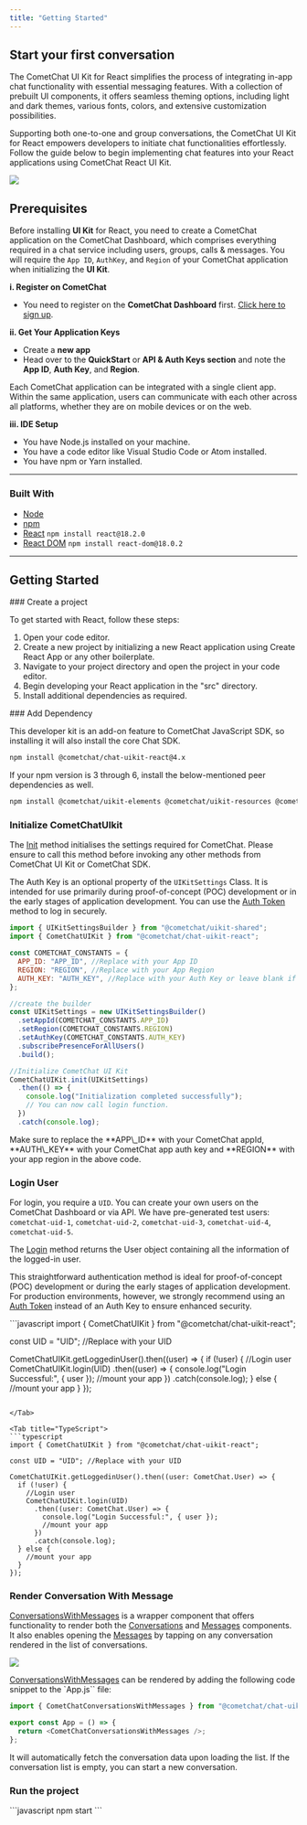```yaml
---
title: "Getting Started"
---
```


## Start your first conversation

The CometChat UI Kit for React simplifies the process of integrating in-app chat functionality with essential messaging features. With a collection of prebuilt UI components, it offers seamless theming options, including light and dark themes, various fonts, colors, and extensive customization possibilities.

Supporting both one-to-one and group conversations, the CometChat UI Kit for React empowers developers to initiate chat functionalities effortlessly. Follow the guide below to begin implementing chat features into your React applications using CometChat React UI Kit.

<Frame>
  <img src="/images/849be39e-intro_web_screens-d1702576c4ab3f961a1937dcbca01a8b.png" />
</Frame>

## Prerequisites

Before installing **UI Kit** for React, you need to create a CometChat application on the CometChat Dashboard, which comprises everything required in a chat service including users, groups, calls & messages. You will require the `App ID`, `AuthKey`, and `Region` of your CometChat application when initializing the **UI Kit**.

**i. Register on CometChat**

* You need to register on the **CometChat Dashboard** first. [Click here to sign up](https://app.cometchat.com/login).

**ii. Get Your Application Keys**

* Create a **new app**
* Head over to the **QuickStart** or **API & Auth Keys section** and note the **App ID**, **Auth Key**, and **Region**.

<Info>
Each CometChat application can be integrated with a single client app. Within the same application, users can communicate with each other across all platforms, whether they are on mobile devices or on the web.

</Info>

**iii. IDE Setup**

* You have Node.js installed on your machine.
* You have a code editor like Visual Studio Code or Atom installed.
* You have npm or Yarn installed.

***

### Built With

* [Node](https://nodejs.org/)
* [npm](https://www.npmjs.com/get-npm)
* [React](https://www.npmjs.com/package/react) `npm install react@18.2.0`
* [React DOM](https://www.npmjs.com/package/react-dom) `npm install react-dom@18.0.2`

***

## Getting Started

<Steps>
<Step title="Step 1">
### Create a project

To get started with React, follow these steps:

1. Open your code editor.
2. Create a new project by initializing a new React application using Create React App or any other boilerplate.
3. Navigate to your project directory and open the project in your code editor.
4. Begin developing your React application in the "src" directory.
5. Install additional dependencies as required.

</Step>

<Step title="Step 2">
### Add Dependency

This developer kit is an add-on feature to CometChat JavaScript SDK, so installing it will also install the core Chat SDK.

```bash
npm install @cometchat/chat-uikit-react@4.x
```

<Note>

If your npm version is 3 through 6, install the below-mentioned peer dependencies as well.

</Note>

```bash
npm install @cometchat/uikit-elements @cometchat/uikit-resources @cometchat/uikit-shared
```

</Step>

<Step title="Step 3">

### Initialize CometChatUIkit

The [Init](/docs/ui-kit/react/v4/methods#init) method initialises the settings required for CometChat. Please ensure to call this method before invoking any other methods from CometChat UI Kit or CometChat SDK.

<Note>

The Auth Key is an optional property of the `UIKitSettings` Class. It is intended for use primarily during proof-of-concept (POC) development or in the early stages of application development. You can use the [Auth Token](/docs/ui-kit/react/v4/methods#login-using-auth-token) method to log in securely.

</Note>

```javascript
import { UIKitSettingsBuilder } from "@cometchat/uikit-shared";
import { CometChatUIKit } from "@cometchat/chat-uikit-react";

const COMETCHAT_CONSTANTS = {
  APP_ID: "APP_ID", //Replace with your App ID
  REGION: "REGION", //Replace with your App Region
  AUTH_KEY: "AUTH_KEY", //Replace with your Auth Key or leave blank if you are authenticating using Auth Token
};

//create the builder
const UIKitSettings = new UIKitSettingsBuilder()
  .setAppId(COMETCHAT_CONSTANTS.APP_ID)
  .setRegion(COMETCHAT_CONSTANTS.REGION)
  .setAuthKey(COMETCHAT_CONSTANTS.AUTH_KEY)
  .subscribePresenceForAllUsers()
  .build();

//Initialize CometChat UI Kit
CometChatUIKit.init(UIKitSettings)
  .then(() => {
    console.log("Initialization completed successfully");
    // You can now call login function.
  })
  .catch(console.log);
```

<Info>
Make sure to replace the **APP\_ID** with your CometChat appId, **AUTH\_KEY** with your CometChat app auth key and **REGION** with your app region in the above code.

</Info>

</Step>

<Step title="Step 4">

### Login User

For login, you require a `UID`. You can create your own users on the CometChat Dashboard or via API. We have pre-generated test users: `cometchat-uid-1`, `cometchat-uid-2`, `cometchat-uid-3`, `cometchat-uid-4`, `cometchat-uid-5`.

The [Login](/docs/ui-kit/react/v4/methods#login-using-auth-key) method returns the User object containing all the information of the logged-in user.

<Note>

This straightforward authentication method is ideal for proof-of-concept (POC) development or during the early stages of application development. For production environments, however, we strongly recommend using an [Auth Token](/docs/ui-kit/react/v4/methods#login-using-auth-token) instead of an Auth Key to ensure enhanced security.

</Note>

<Tabs>
<Tab title="JavaScript">
```javascript
import { CometChatUIKit } from "@cometchat/chat-uikit-react";

const UID = "UID"; //Replace with your UID

CometChatUIKit.getLoggedinUser().then((user) => {
  if (!user) {
    //Login user
    CometChatUIKit.login(UID)
      .then((user) => {
        console.log("Login Successful:", { user });
        //mount your app
      })
      .catch(console.log);
  } else {
    //mount your app
  }
});
```

</Tab>

<Tab title="TypeScript">
```typescript
import { CometChatUIKit } from "@cometchat/chat-uikit-react";

const UID = "UID"; //Replace with your UID

CometChatUIKit.getLoggedinUser().then((user: CometChat.User) => {
  if (!user) {
    //Login user
    CometChatUIKit.login(UID)
      .then((user: CometChat.User) => {
        console.log("Login Successful:", { user });
        //mount your app
      })
      .catch(console.log);
  } else {
    //mount your app
  }
});
```

</Tab>

</Tabs>

</Step>

<Step title="Step 5">

### Render Conversation With Message

[ConversationsWithMessages](/docs/ui-kit/react/v4/conversations-with-messages) is a wrapper component that offers functionality to render both the [Conversations](/docs/ui-kit/react/v4/conversations) and [Messages](/docs/ui-kit/react/v4/messages) components. It also enables opening the [Messages](/docs/ui-kit/react/v4/messages) by tapping on any conversation rendered in the list of conversations.

<Frame>
  <img src="/images/849be39e-intro_web_screens-d1702576c4ab3f961a1937dcbca01a8b.png" />
</Frame>

[ConversationsWithMessages](/docs/ui-kit/react/v4/conversations-with-messages) can be rendered by adding the following code snippet to the \`App.js\`\` file:

```javascript
import { CometChatConversationsWithMessages } from "@cometchat/chat-uikit-react"; //import the component in your App.js file

export const App = () => {
  return <CometChatConversationsWithMessages />;
};
```

<Info>
It will automatically fetch the conversation data upon loading the list. If the conversation list is empty, you can start a new conversation.

</Info>

</Step>

<Step title="Step 6">

### Run the project

</Step>
</Steps>

<Tabs>
<Tab title="JavaScript">
```javascript
npm start
```

</Tab>

</Tabs>
